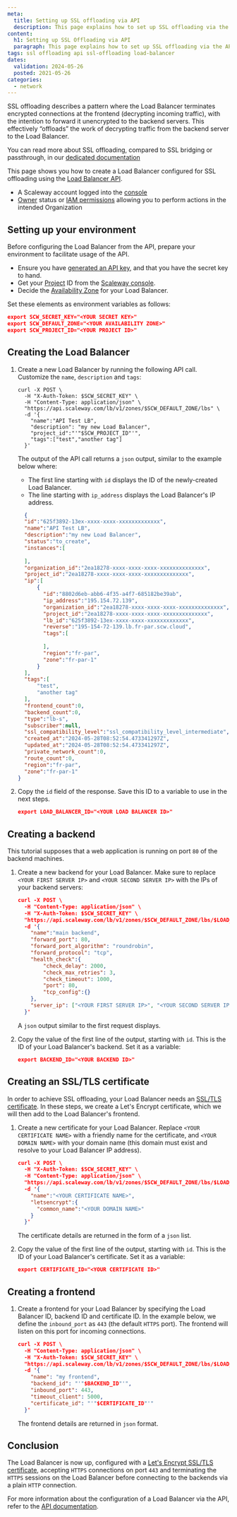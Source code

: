 ```yaml
---
meta:
  title: Setting up SSL offloading via API
  description: This page explains how to set up SSL offloading via the API
content:
  h1: Setting up SSL Offloading via API
  paragraph: This page explains how to set up SSL offloading via the API
tags: ssl offloading api ssl-offloading load-balancer
dates:
  validation: 2024-05-26
  posted: 2021-05-26
categories:
  - network
---
```


SSL offloading describes a pattern where the Load Balancer terminates encrypted connections at the frontend (decrypting incoming traffic), with the intention to forward it unencrypted to the backend servers. This effectively “offloads” the work of decrypting traffic from the backend server to the Load Balancer.

You can read more about SSL offloading, compared to SSL bridging or passthrough, in our [dedicated documentation](/network/load-balancer/reference-content/ssl-bridging-offloading-passthrough/)

This page shows you how to create a Load Balancer configured for SSL offloading using the [Load Balancer API](https://www.scaleway.com/en/developers/api/load-balancer/zoned-api/).

<Macro id="requirements" />

- A Scaleway account logged into the [console](https://console.scaleway.com)
- [Owner](/identity-and-access-management/iam/concepts/#owner) status or [IAM permissions](/identity-and-access-management/iam/concepts/#permission) allowing you to perform actions in the intended Organization

## Setting up your environment

Before configuring the Load Balancer from the API, prepare your environment to facilitate usage of the API.

- Ensure you have [generated an API key](/identity-and-access-management/iam/how-to/create-api-keys/), and that you have the secret key to hand.
- Get your [Project](/identity-and-access-management/organizations-and-projects/concepts/#project) ID from the [Scaleway console](https://console.scaleway.com/).
- Decide the [Availability Zone](https://www.scaleway.com/en/developers/api/load-balancer/zoned-api/#technical-information) for your Load Balancer.

Set these elements as environment variables as follows:

```json
export SCW_SECRET_KEY="<YOUR SECRET KEY>"
export SCW_DEFAULT_ZONE="<YOUR AVAILABILITY ZONE>"
export SCW_PROJECT_ID="<YOUR PROJECT ID>"
```

## Creating the Load Balancer

1. Create a new Load Balancer by running the following API call. Customize the `name`, `description` and `tags`:

    ```
    curl -X POST \
      -H "X-Auth-Token: $SCW_SECRET_KEY" \
      -H "Content-Type: application/json" \
      "https://api.scaleway.com/lb/v1/zones/$SCW_DEFAULT_ZONE/lbs" \
      -d '{
        "name":"API Test LB",
        "description": "my new Load Balancer",
        "project_id":"'"$SCW_PROJECT_ID"'",
        "tags":["test","another tag"]
      }'
    ```

    The output of the API call returns a `json` output, similar to the example below where:
      - The first line starting with `id` displays the ID of the newly-created Load Balancer.
      - The line starting with `ip_address` displays the Load Balancer's IP address.

    ```json no-copy
      {
      "id":"625f3892-13ex-xxxx-xxxx-xxxxxxxxxxxxx",
      "name":"API Test LB",
      "description":"my new Load Balancer",
      "status":"to_create",
      "instances":[
          
      ],
      "organization_id":"2ea18278-xxxx-xxxx-xxxx-xxxxxxxxxxxxxx",
      "project_id":"2ea18278-xxxx-xxxx-xxxx-xxxxxxxxxxxxxx",
      "ip":[
          {
            "id":"8802d6eb-abb6-4f35-a4f7-685182be39ab",
            "ip_address":"195.154.72.139",
            "organization_id":"2ea18278-xxxx-xxxx-xxxx-xxxxxxxxxxxxxx",
            "project_id":"2ea18278-xxxx-xxxx-xxxx-xxxxxxxxxxxxxx",
            "lb_id":"625f3892-13ex-xxxx-xxxx-xxxxxxxxxxxxx",
            "reverse":"195-154-72-139.lb.fr-par.scw.cloud",
            "tags":[
                
            ],
            "region":"fr-par",
            "zone":"fr-par-1"
          }
      ],
      "tags":[
          "test",
          "another tag"
      ],
      "frontend_count":0,
      "backend_count":0,
      "type":"lb-s",
      "subscriber":null,
      "ssl_compatibility_level":"ssl_compatibility_level_intermediate",
      "created_at":"2024-05-28T08:52:54.473341297Z",
      "updated_at":"2024-05-28T08:52:54.473341297Z",
      "private_network_count":0,
      "route_count":0,
      "region":"fr-par",
      "zone":"fr-par-1"
    }
    ```

2. Copy the `id` field of the response. Save this ID to a variable to use in the next steps.
	
    ```json
    export LOAD_BALANCER_ID="<YOUR LOAD BALANCER ID>"
    ```

## Creating a backend

This tutorial supposes that a web application is running on port `80` of the backend machines. 

1. Create a new backend for your Load Balancer. Make sure to replace `<YOUR FIRST SERVER IP>` and `<YOUR SECOND SERVER IP>` with the IPs of your backend servers:

    ```json
    curl -X POST \
      -H "Content-Type: application/json" \
      -H "X-Auth-Token: $SCW_SECRET_KEY" \
      "https://api.scaleway.com/lb/v1/zones/$SCW_DEFAULT_ZONE/lbs/$LOAD_BALANCER_ID/backends" \
      -d '{
        "name":"main backend",
        "forward_port": 80,
        "forward_port_algorithm": "roundrobin",
        "forward_protocol": "tcp",
        "health_check":{
            "check_delay": 2000,
            "check_max_retries": 3,
            "check_timeout": 1000,
            "port": 80,
            "tcp_config":{}
        }, 
        "server_ip": ["<YOUR FIRST SERVER IP>", "<YOUR SECOND SERVER IP>"]
      }'
    ```

    A `json` output similar to the first request displays. 

2. Copy the value of the first line of the output, starting with `id`. This is the ID of your Load Balancer's backend. Set it as a variable:

    ```json
    export BACKEND_ID="<YOUR BACKEND ID>"
    ```

## Creating an SSL/TLS certificate

In order to achieve SSL offloading, your Load Balancer needs an [SSL/TLS certificate](/network/load-balancer/concepts/#certificate). In these steps, we create a Let's Encrypt certificate, which we will then add to the Load Balancer's frontend.

1. Create a new certificate for your Load Balancer. Replace `<YOUR CERTIFICATE NAME>` with a friendly name for the certificate, and `<YOUR DOMAIN NAME>` with your domain name (this domain must exist and resolve to your Load Balancer IP address).

    ```json
    curl -X POST \
      -H "X-Auth-Token: $SCW_SECRET_KEY" \
      -H "Content-Type: application/json" \
      "https://api.scaleway.com/lb/v1/zones/$SCW_DEFAULT_ZONE/lbs/$LOAD_BALANCER_ID/certificates" \
      -d '{
        "name":"<YOUR CERTIFICATE NAME>",
        "letsencrypt":{
          "common_name":"<YOUR DOMAIN NAME>"
        }
      }'
    ```

    The certificate details are returned in the form of a `json` list. 

2. Copy the value of the first line of the output, starting with `id`. This is the ID of your Load Balancer's certificate. Set it as a variable:

	```json
	export CERTIFICATE_ID="<YOUR CERTIFICATE ID>"
	```

## Creating a frontend

1. Create a frontend for your Load Balancer by specifying the Load Balancer ID, backend ID and certificate ID. In the example below, we define the `inbound_port` as `443` (the default `HTTPS` port). The frontend will listen on this port for incoming connections.

    ```json 
    curl -X POST \
      -H "Content-Type: application/json" \
      -H "X-Auth-Token: $SCW_SECRET_KEY" \
      "https://api.scaleway.com/lb/v1/zones/$SCW_DEFAULT_ZONE/lbs/$LOAD_BALANCER_ID/frontends" \
      -d '{
        "name": "my frontend",
        "backend_id": "'"$BACKEND_ID"'",
        "inbound_port": 443,
        "timeout_client": 5000,
        "certificate_id": "'"$CERTIFICATE_ID"'"
      }'
    ```

    The frontend details are returned in `json` format.

## Conclusion

The Load Balancer is now up, configured with a [Let's Encrypt SSL/TLS certificate](https://letsencrypt.org/), accepting `HTTPS` connections on port `443` and terminating the `HTTPS` sessions on the Load Balancer before connecting to the backends via a plain `HTTP` connection.

For more information about the configuration of a Load Balancer via the API, refer to the [API documentation](https://www.scaleway.com/en/developers/api/load-balancer/zoned-api/#introduction).


